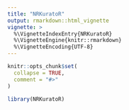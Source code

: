 ```yaml
---
title: "NRKuratoR"
output: rmarkdown::html_vignette
vignette: >
  %\VignetteIndexEntry{NRKuratoR}
  %\VignetteEngine{knitr::rmarkdown}
  %\VignetteEncoding{UTF-8}
---
```


```r
knitr::opts_chunk$set(
  collapse = TRUE,
  comment = "#>"
)
```

```r
library(NRKuratoR)
```
